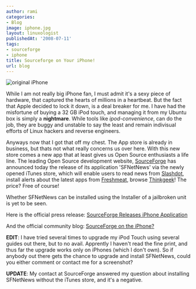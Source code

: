 ```yaml
---
author: rami
categories:
- Blog
image: iphone.jpg
layout: linuxologist
publishedAt: '2008-07-11'
tags:
- sourceforge
- iphone
title: Sourceforge on Your iPhone!
url: blog
---
```


![original iPhone](/assets/images/content/blog/iphone.jpg)

While I am not really big iPhone fan, I must admit it's a sexy piece of hardware, that captured the hearts of millions in a heartbeat. But the fact that Apple decided to lock it down, is a deal breaker for me. I have had the misfortune of buying a 32 GB iPod touch, and managing it from my Ubuntu box is simply a **nightmare**. While tools like _ipod-convenience_, can do the job, they are buggy and unstable to say the least and remain indivisual efforts of Linux hackers and reverse engineers.

Anyways now that I got that off my chest. The App store is already in business, but thats not what really concerns us over here. With this new store comes a new app that at least gives us Open Source enthusiasts a life line. The leading Open Source development website, [SourceForge](http://www.sourceforge.net) has announced today the release of its application 'SFNetNews' via the newly opened iTunes store, which will enable users to read news from [Slashdot](http://www.slashdot.com), install alerts about the latest apps from [Freshmeat](http://www.freshmeat.net), browse [Thinkgeek](http://www.thinkgeek.com)! The price? Free of course!

Whether SFNetNews can be installed using the Installer of a jailbroken unit is yet to be seen.

Here is the official press release: [SourceForge Releases iPhone Application](http://www.marketwatch.com/news/story/sourceforge-releases-iphone-application/story.aspx?guid={D8C44F20-C3A1-4455-BDD5-E2CEB06B373E}&dist=hppr)

And the official community blog: [SourceForge on the iPhone?](http://sourceforge.net/community/sourceforge-on-the-iphone/)

**EDIT**: I have tried several times to upgrade my iPod Touch using several guides out there, but to no avail. Apprently I haven't read the fine print, and thus far the upgrade works only on iPhones (which I don't own). So if anybody out there gets the chance to upgrade and install SFNetNews, could you either comment or contact me for a screenshot?

**UPDATE**: My contact at SourceForge answered my question about installing SFNetNews without the iTunes store, and it's a negative.